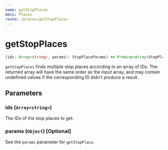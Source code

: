 ```yaml
---
name: getStopPlaces
menu: Places
route: /places/getStopPlaces
---
```


# getStopPlaces

```typescript
(ids: Array<string>, params?: StopPlaceParams) => Promise<Array<StopPlaceDetails | undefined>>
```

`getStopPlaces` finds multiple stop places according to an array of IDs. The returned array will have the same order as the input array, and may contain undefined values if the corresponding ID didn't produce a result.

## Parameters

### ids (`Array<string>`)

The IDs of the stop places to get.

### params (`Object`) [Optional]

See the `params` parameter for `getStopPlace`.

